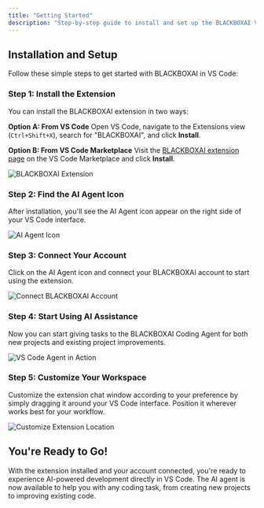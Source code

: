 ```yaml
---
title: "Getting Started"
description: "Step-by-step guide to install and set up the BLACKBOXAI VS Code extension."
---
```


## Installation and Setup

Follow these simple steps to get started with BLACKBOXAI in VS Code:

### **Step 1: Install the Extension**
You can install the BLACKBOXAI extension in two ways:

**Option A: From VS Code**
Open VS Code, navigate to the Extensions view (`Ctrl+Shift+X`), search for "BLACKBOXAI", and click **Install**.

**Option B: From VS Code Marketplace**
Visit the [BLACKBOXAI extension page](https://marketplace.visualstudio.com/items?itemName=Blackboxapp.blackbox) on the VS Code Marketplace and click **Install**.

![BLACKBOXAI Extension](/images/vscode-extension/vscode_extension-install_01.png)

### **Step 2: Find the AI Agent Icon**
After installation, you'll see the AI Agent icon appear on the right side of your VS Code interface.

![AI Agent Icon](/images/vscode-extension/vscode_agent-icon_01.png)

### **Step 3: Connect Your Account**
Click on the AI Agent icon and connect your BLACKBOXAI account to start using the extension.

![Connect BLACKBOXAI Account](/images/vscode-extension/vscode_connect-account_01.png)

### **Step 4: Start Using AI Assistance**
Now you can start giving tasks to the BLACKBOXAI Coding Agent for both new projects and existing project improvements.

![VS Code Agent in Action](/images/vscode-extension/vscode_agent-in-action_01.png)

### **Step 5: Customize Your Workspace**
Customize the extension chat window according to your preference by simply dragging it around your VS Code interface. Position it wherever works best for your workflow.

![Customize Extension Location](/images/vscode-extension/vscode_agent-customise-location.gif)

## You're Ready to Go!

With the extension installed and your account connected, you're ready to experience AI-powered development directly in VS Code. The AI agent is now available to help you with any coding task, from creating new projects to improving existing code.